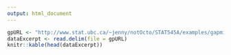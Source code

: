 ```yaml
---
output: html_document
---
```


```r
gpURL <- "http://www.stat.ubc.ca/~jenny/notOcto/STAT545A/examples/gapminder/data/gapminderDataFiveYear.txt"
dataExcerpt <- read.delim(file = gpURL) 
knitr::kable(head(dataExcerpt))

```